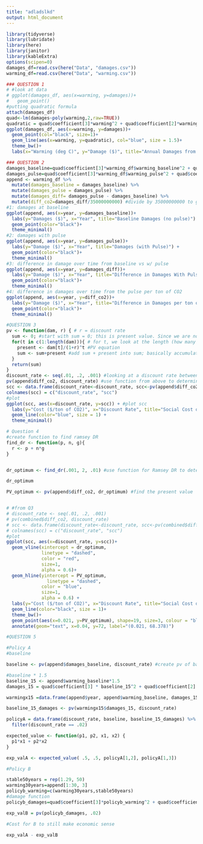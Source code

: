 ```yaml
---
title: "adladslkd"
output: html_document
---
```

```r
library(tidyverse)
library(lubridate)
library(here)
library(janitor)
library(kableExtra)
options(scipen=0)
damages_df=read.csv(here("Data", "damages.csv"))
warming_df=read.csv(here("Data", "warming.csv"))
```
```r
### QUESTION 1
# #look at data
# ggplot(damages_df, aes(x=warming, y=damages))+
#   geom_point()
#putting quadratic formula
attach(damages_df)
quad<-lm(damages~poly(warming,2,raw=TRUE))
quadratic = quad$coefficient[3]*warming^2 + quad$coefficient[2]*warming
ggplot(damages_df, aes(x=warming, y=damages))+
  geom_point(col="black", size=1)+
  geom_line(aes(x=warming, y=quadratic), col="blue", size = 1.5)+
  theme_bw()+
  labs(x="Warming (deg C)", y="Damage ($)", title="Annual Damages from Climate Change")
```

```r
### QUESTION 2
damages_baseline=quad$coefficient[3]*warming_df$warming_baseline^2 + quad$coefficient[2]*warming_df$warming_baseline #use quadratic equation found in #1 to estimate new curve
damages_pulse=quad$coefficient[3]*warming_df$warming_pulse^2 + quad$coefficient[2]*warming_df$warming_pulse #use quadratic equation found in #1 to estimate new curve with pulse
append <- warming_df %>% 
  mutate(damages_baseline = damages_baseline) %>% 
  mutate(damages_pulse = damages_pulse) %>% 
  mutate(damages_diff= damages_pulse - damages_baseline) %>% 
  mutate(diff_co2=damages_diff/35000000000) #divide by 35000000000 to get 
#1: damages at baseline
ggplot(append, aes(x=year, y=damages_baseline))+
  labs(y="Damages ($)", x="Year", title="Baseline Damages (no pulse)") +
  geom_point(color="black")+
  theme_minimal()
#2: damages with pulse
ggplot(append, aes(x=year, y=damages_pulse))+
  labs(y="Damage ($)", x="Year", title="Damages (with Pulse)") +
  geom_point(color="black")+
  theme_minimal()
#3: difference in damage over time from baseline vs w/ pulse
ggplot(append, aes(x=year, y=damages_diff))+
  labs(y="Damage ($)", x="Year", title="Difference in Damages With Pulse and Baseline Damages (pulse - baseline)") +
  geom_point(color="black")+
  theme_minimal()
#4: difference in damages over time from the pulse per ton of CO2 
ggplot(append, aes(x=year, y=diff_co2))+
  labs(y="Damage ($)", x="Year", title="Difference in Damages per ton of CO2") +
  geom_point(color="black")+
  theme_minimal()
```

```r
#QUESTION 3
pv <- function(dam, r) { # r = discount rate
  sum <- 0; #start with sum = 0; this is present value. Since we are not looking at anything yet, we start at 0
  for(t in c(1:length(dam))){ # for t, we look at the length (how many data points) are in dam. Since dam will be the number of years we'll be looking at, this code will give us our final t
    present <- dam[t]/(1+r)^t #PV equation
    sum <- sum+present #add sum + present into sum; basically accumulating all values of pv for all t
  }
  return(sum)
}
discount_rate <- seq(.01, .2, .001) #looking at a discount rate between .01 and .2 at a .001 interval
pv(append$diff_co2, discount_rate) #use function from above to determine pv
scc <- data.frame(discount_rate<-discount_rate, scc<-pv(append$diff_co2, discount_rate)) #determine social cost of carbon
colnames(scc) = c("discount_rate", "scc")
#plot
ggplot(scc, aes(x=discount_rate, y=scc)) + #plot scc
  labs(y="Cost ($/ton of CO2)", x="Discount Rate", title="Social Cost of Carbon") +
  geom_line(color="blue", size = 1) +
  theme_minimal()
```
```r
# Question 4
#create function to find ramsey DR
find_dr <- function(p, n, g){
  r <- p + n*g
}


dr_optimum <- find_dr(.001, 2, .01) #use function for Ramsey DR to determine optimum discount rate (.21)

dr_optimum

PV_optimum <- pv(append$diff_co2, dr_optimum) #find the present value 


# #from Q3
# discount_rate <- seq(.01, .2, .001)
# pv(combined$diff_co2, discount_rate)
# scc <- data.frame(discount_rate<-discount_rate, scc<-pv(combined$diff_co2, discount_rate))
# colnames(scc) = c("discount_rate", "scc")
#plot
ggplot(scc, aes(x=discount_rate, y=scc))+
  geom_vline(xintercept = dr_optimum, 
             linetype = "dashed", 
             color = "red", 
             size=1, 
             alpha = 0.6)+
  geom_hline(yintercept = PV_optimum,
               linetype = "dashed", 
             color = "blue", 
             size=1, 
             alpha = 0.6) + 
  labs(y="Cost ($/ton of CO2)", x="Discount Rate", title="Social Cost of Carbon") +
  geom_line(color="black", size = 1)+
  theme_bw()+
  geom_point(aes(x=0.021, y=PV_optimum), shape=19, size=3, colour = "black")+
  annotate(geom="text", x=0.04, y=72, label="(0.021, 68.378)")

```


```r
#QUESTION 5

#Policy A
#baseline

baseline <- pv(append$damages_baseline, discount_rate) #create pv of baseline @ discount rate of 2% and put into object

#baseline * 1.5
baseline_15 <- append$warming_baseline*1.5
damages_15 = quad$coefficient[3] * baseline_15^2 + quad$coefficient[2] * baseline_15

warmingx15 =data.frame(append$year, append$warming_baseline, damages_15)

baseline_15_damages <- pv(warmingx15$damages_15, discount_rate)

policyA = data.frame(discount_rate, baseline, baseline_15_damages) %>% 
  filter(discount_rate == .02)

expected_value <- function(p1, p2, x1, x2) {
  p1*x1 + p2*x2
}

exp_valA <- expected_value( .5, .5, policyA[1,2], policyA[1,3])

#Policy B

stable50years = rep(1.29, 50)
warming30years=append[1:30, 3]
policyb_warming=c(warming30years,stable50years)
#damage function
policyb_damages=quad$coefficient[3]*policyb_warming^2 + quad$coefficient[2]*policyb_warming

exp_valB = pv(policyb_damages, .02)

#Cost for B to still make economic sense 

exp_valA - exp_valB 

```

